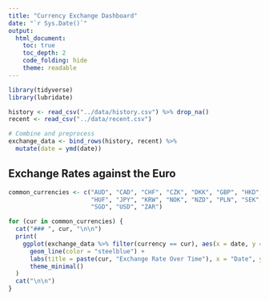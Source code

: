 ```yaml
---
title: "Currency Exchange Dashboard"
date: "`r Sys.Date()`"
output:
  html_document:
    toc: true
    toc_depth: 2
    code_folding: hide
    theme: readable
---
```


```r
library(tidyverse)
library(lubridate)

history <- read_csv("../data/history.csv") %>% drop_na()
recent <- read_csv("../data/recent.csv")

# Combine and preprocess
exchange_data <- bind_rows(history, recent) %>%
  mutate(date = ymd(date))
```

## Exchange Rates against the Euro {.tabset}

```r
common_currencies <- c("AUD", "CAD", "CHF", "CZK", "DKK", "GBP", "HKD",
                       "HUF", "JPY", "KRW", "NOK", "NZD", "PLN", "SEK",
                       "SGD", "USD", "ZAR")
```

```r
for (cur in common_currencies) {
  cat("### ", cur, "\n\n")
  print(
    ggplot(exchange_data %>% filter(currency == cur), aes(x = date, y = rate)) +
      geom_line(color = "steelblue") +
      labs(title = paste(cur, "Exchange Rate Over Time"), x = "Date", y = "Rate (Base: EUR)") +
      theme_minimal()
  )
  cat("\n\n")
}
```
